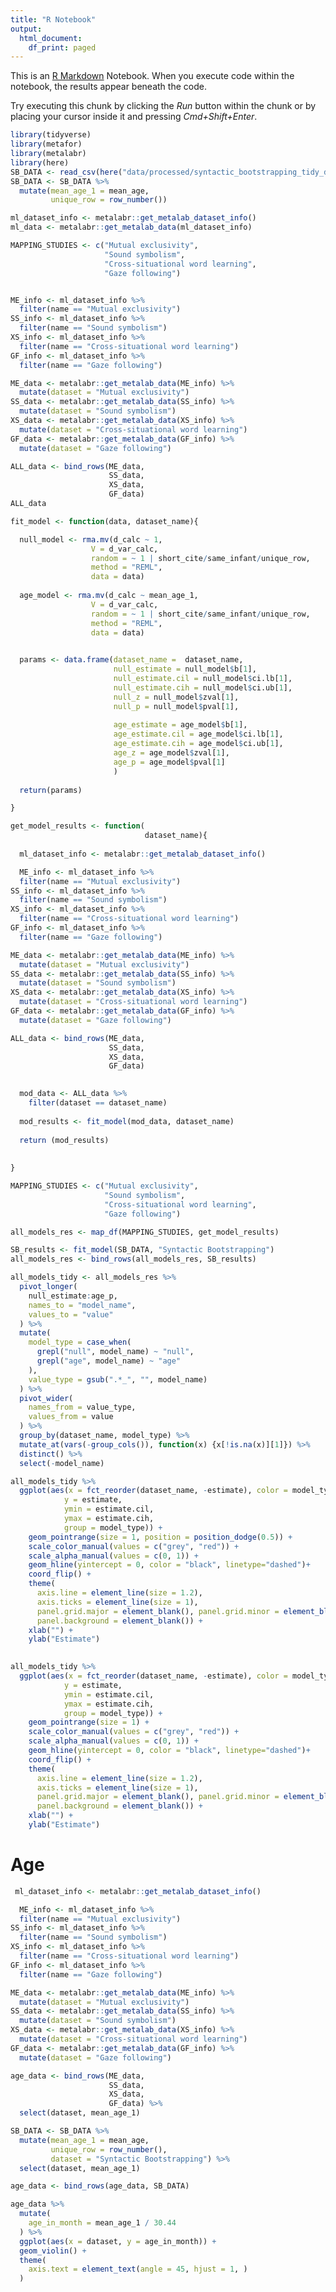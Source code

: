 ```yaml
---
title: "R Notebook"
output:
  html_document:
    df_print: paged
---
```


This is an [R Markdown](http://rmarkdown.rstudio.com) Notebook. When you execute code within the notebook, the results appear beneath the code. 

Try executing this chunk by clicking the *Run* button within the chunk or by placing your cursor inside it and pressing *Cmd+Shift+Enter*. 

```r
library(tidyverse)
library(metafor)
library(metalabr)
library(here)
SB_DATA <- read_csv(here("data/processed/syntactic_bootstrapping_tidy_data.csv"))
SB_DATA <- SB_DATA %>% 
  mutate(mean_age_1 = mean_age, 
         unique_row = row_number())

```

```r
ml_dataset_info <- metalabr::get_metalab_dataset_info()
ml_data <- metalabr::get_metalab_data(ml_dataset_info)
```
```r
MAPPING_STUDIES <- c("Mutual exclusivity", 
                     "Sound symbolism",
                     "Cross-situational word learning",
                     "Gaze following")


ME_info <- ml_dataset_info %>% 
  filter(name == "Mutual exclusivity")
SS_info <- ml_dataset_info %>% 
  filter(name == "Sound symbolism")
XS_info <- ml_dataset_info %>% 
  filter(name == "Cross-situational word learning")
GF_info <- ml_dataset_info %>% 
  filter(name == "Gaze following")

ME_data <- metalabr::get_metalab_data(ME_info) %>% 
  mutate(dataset = "Mutual exclusivity")
SS_data <- metalabr::get_metalab_data(SS_info) %>% 
  mutate(dataset = "Sound symbolism")
XS_data <- metalabr::get_metalab_data(XS_info) %>% 
  mutate(dataset = "Cross-situational word learning")
GF_data <- metalabr::get_metalab_data(GF_info) %>% 
  mutate(dataset = "Gaze following")

ALL_data <- bind_rows(ME_data, 
                      SS_data, 
                      XS_data, 
                      GF_data)
ALL_data
```

```r



fit_model <- function(data, dataset_name){

  null_model <- rma.mv(d_calc ~ 1, 
                  V = d_var_calc,
                  random = ~ 1 | short_cite/same_infant/unique_row,
                  method = "REML",
                  data = data)
  
  age_model <- rma.mv(d_calc ~ mean_age_1, 
                  V = d_var_calc,
                  random = ~ 1 | short_cite/same_infant/unique_row,
                  method = "REML",
                  data = data)

  
  params <- data.frame(dataset_name =  dataset_name,
                       null_estimate = null_model$b[1],
                       null_estimate.cil = null_model$ci.lb[1],
                       null_estimate.cih = null_model$ci.ub[1],
                       null_z = null_model$zval[1],
                       null_p = null_model$pval[1],
                       
                       age_estimate = age_model$b[1],
                       age_estimate.cil = age_model$ci.lb[1],
                       age_estimate.cih = age_model$ci.ub[1],
                       age_z = age_model$zval[1],
                       age_p = age_model$pval[1]
                       )
  
  return(params)

}

get_model_results <- function(
                              dataset_name){
  
  ml_dataset_info <- metalabr::get_metalab_dataset_info()

  ME_info <- ml_dataset_info %>% 
  filter(name == "Mutual exclusivity")
SS_info <- ml_dataset_info %>% 
  filter(name == "Sound symbolism")
XS_info <- ml_dataset_info %>% 
  filter(name == "Cross-situational word learning")
GF_info <- ml_dataset_info %>% 
  filter(name == "Gaze following")

ME_data <- metalabr::get_metalab_data(ME_info) %>% 
  mutate(dataset = "Mutual exclusivity")
SS_data <- metalabr::get_metalab_data(SS_info) %>% 
  mutate(dataset = "Sound symbolism")
XS_data <- metalabr::get_metalab_data(XS_info) %>% 
  mutate(dataset = "Cross-situational word learning")
GF_data <- metalabr::get_metalab_data(GF_info) %>% 
  mutate(dataset = "Gaze following")

ALL_data <- bind_rows(ME_data, 
                      SS_data, 
                      XS_data, 
                      GF_data)

  
  mod_data <- ALL_data %>% 
    filter(dataset == dataset_name) 
  
  mod_results <- fit_model(mod_data, dataset_name)
  
  return (mod_results)
  
  
}


```


```r
MAPPING_STUDIES <- c("Mutual exclusivity", 
                     "Sound symbolism",
                     "Cross-situational word learning",
                     "Gaze following")

all_models_res <- map_df(MAPPING_STUDIES, get_model_results)
```



```r
SB_results <- fit_model(SB_DATA, "Syntactic Bootstrapping")
all_models_res <- bind_rows(all_models_res, SB_results)

```

```r
all_models_tidy <- all_models_res %>% 
  pivot_longer(
    null_estimate:age_p, 
    names_to = "model_name",
    values_to = "value"
  ) %>% 
  mutate(
    model_type = case_when(
      grepl("null", model_name) ~ "null", 
      grepl("age", model_name) ~ "age"
    ), 
    value_type = gsub(".*_", "", model_name)
  ) %>%  
  pivot_wider(
    names_from = value_type, 
    values_from = value
  ) %>% 
  group_by(dataset_name, model_type) %>%
  mutate_at(vars(-group_cols()), function(x) {x[!is.na(x)][1]}) %>%
  distinct() %>% 
  select(-model_name)
```

```r
all_models_tidy %>% 
  ggplot(aes(x = fct_reorder(dataset_name, -estimate), color = model_type, 
            y = estimate, 
            ymin = estimate.cil, 
            ymax = estimate.cih, 
            group = model_type)) + 
    geom_pointrange(size = 1, position = position_dodge(0.5)) + 
    scale_color_manual(values = c("grey", "red")) + 
    scale_alpha_manual(values = c(0, 1)) + 
    geom_hline(yintercept = 0, color = "black", linetype="dashed")+
    coord_flip() + 
    theme(
      axis.line = element_line(size = 1.2),
      axis.ticks = element_line(size = 1),
      panel.grid.major = element_blank(), panel.grid.minor = element_blank(),
      panel.background = element_blank()) + 
    xlab("") + 
    ylab("Estimate") 
  
```


```r
all_models_tidy %>% 
  ggplot(aes(x = fct_reorder(dataset_name, -estimate), color = model_type, 
            y = estimate, 
            ymin = estimate.cil, 
            ymax = estimate.cih, 
            group = model_type)) + 
    geom_pointrange(size = 1) + 
    scale_color_manual(values = c("grey", "red")) + 
    scale_alpha_manual(values = c(0, 1)) + 
    geom_hline(yintercept = 0, color = "black", linetype="dashed")+
    coord_flip() + 
    theme(
      axis.line = element_line(size = 1.2),
      axis.ticks = element_line(size = 1),
      panel.grid.major = element_blank(), panel.grid.minor = element_blank(),
      panel.background = element_blank()) + 
    xlab("") + 
    ylab("Estimate") 
```

# Age 
```r
 ml_dataset_info <- metalabr::get_metalab_dataset_info()

  ME_info <- ml_dataset_info %>% 
  filter(name == "Mutual exclusivity")
SS_info <- ml_dataset_info %>% 
  filter(name == "Sound symbolism")
XS_info <- ml_dataset_info %>% 
  filter(name == "Cross-situational word learning")
GF_info <- ml_dataset_info %>% 
  filter(name == "Gaze following")

ME_data <- metalabr::get_metalab_data(ME_info) %>% 
  mutate(dataset = "Mutual exclusivity")
SS_data <- metalabr::get_metalab_data(SS_info) %>% 
  mutate(dataset = "Sound symbolism")
XS_data <- metalabr::get_metalab_data(XS_info) %>% 
  mutate(dataset = "Cross-situational word learning")
GF_data <- metalabr::get_metalab_data(GF_info) %>% 
  mutate(dataset = "Gaze following")

age_data <- bind_rows(ME_data, 
                      SS_data, 
                      XS_data, 
                      GF_data) %>% 
  select(dataset, mean_age_1)

SB_DATA <- SB_DATA %>% 
  mutate(mean_age_1 = mean_age, 
         unique_row = row_number(),
         dataset = "Syntactic Bootstrapping") %>% 
  select(dataset, mean_age_1)

age_data <- bind_rows(age_data, SB_DATA)
```




```r
age_data %>% 
  mutate(
    age_in_month = mean_age_1 / 30.44
  ) %>% 
  ggplot(aes(x = dataset, y = age_in_month)) + 
  geom_violin() +
  theme(
    axis.text = element_text(angle = 45, hjust = 1, )
  )
```

